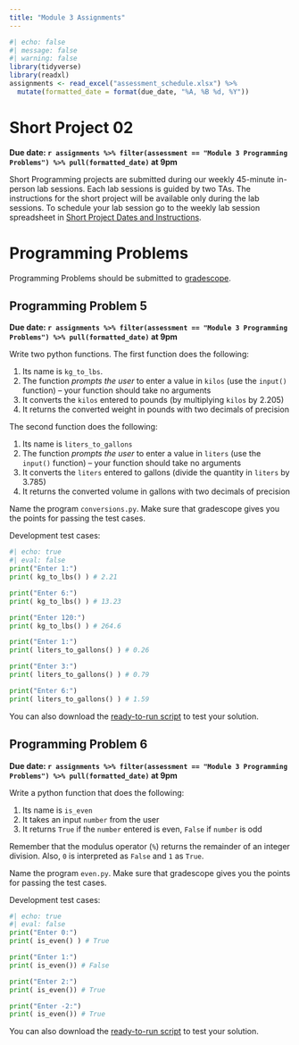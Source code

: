 ```yaml
---
title: "Module 3 Assignments"
---
```


```r
#| echo: false
#| message: false
#| warning: false
library(tidyverse)
library(readxl)
assignments <- read_excel("assessment_schedule.xlsx") %>% 
  mutate(formatted_date = format(due_date, "%A, %B %d, %Y"))
```

# Short Project 02

**Due date: `r assignments %>% filter(assessment == "Module 3 Programming Problems") %>% pull(formatted_date)` at 9pm**

Short Programming projects are submitted during our weekly 45-minute in-person lab sessions. Each lab sessions is guided by two TAs. The instructions for the short project will be available only during the lab sessions. To schedule your lab session go to the weekly lab session spreadsheet in [Short Project Dates and Instructions](short-projects.html).

# Programming Problems

Programming Problems should be submitted to [gradescope](https://www.gradescope.com/courses/934148).

## Programming Problem 5

**Due date: `r assignments %>% filter(assessment == "Module 3 Programming Problems") %>% pull(formatted_date)` at 9pm**

Write two python functions. The first function does the following:

1.  Its name is `kg_to_lbs`.
2.  The function *prompts the user* to enter a value in `kilos` (use the `input()` function) -- your function should take no arguments
3.  It converts the `kilos` entered to pounds (by multiplying `kilos` by 2.205)
4.  It returns the converted weight in pounds with two decimals of precision

The second function does the following:

1.  Its name is `liters_to_gallons`
2.  The function *prompts the user* to enter a value in `liters` (use the `input()` function) -- your function should take no arguments
3.  It converts the `liters` entered to gallons (divide the quantity in `liters` by 3.785)
4.  It returns the converted volume in gallons with two decimals of precision

Name the program `conversions.py`. Make sure that gradescope gives you the points for passing the test cases.

Development test cases:

```python
#| echo: true
#| eval: false
print("Enter 1:")
print( kg_to_lbs() ) # 2.21 

print("Enter 6:")
print( kg_to_lbs() ) # 13.23

print("Enter 120:")
print( kg_to_lbs() ) # 264.6 

print("Enter 1:")
print( liters_to_gallons() ) # 0.26 

print("Enter 3:")
print( liters_to_gallons() ) # 0.79

print("Enter 6:")
print( liters_to_gallons() ) # 1.59 
```

You can also download the [ready-to-run script](test_scripts/test_conversions.py) to test your solution.

## Programming Problem 6

**Due date: `r assignments %>% filter(assessment == "Module 3 Programming Problems") %>% pull(formatted_date)` at 9pm**

Write a python function that does the following:

1.  Its name is `is_even`
2.  It takes an input `number` from the user
3.  It returns `True` if the `number` entered is even, `False` if `number` is odd

Remember that the modulus operator (`%`) returns the remainder of an integer division. Also, `0` is interpreted as `False` and `1` as `True`.

Name the program `even.py`. Make sure that gradescope gives you the points for passing the test cases.

Development test cases:

```python
#| echo: true
#| eval: false
print("Enter 0:")
print( is_even() ) # True 

print("Enter 1:")
print( is_even()) # False 

print("Enter 2:")
print( is_even()) # True 

print("Enter -2:")
print( is_even()) # True 
```

You can also download the [ready-to-run script](test_scripts/test_even.py) to test your solution.
